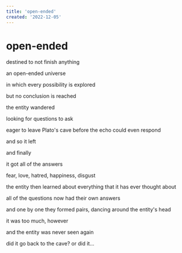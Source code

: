 ```yaml
---
title: 'open-ended'
created: '2022-12-05'
---
```


# open-ended

destined to not finish anything

an open-ended universe

in which every possibility is explored

but no conclusion is reached

the entity wandered

looking for questions to ask

eager to leave Plato's cave before the echo could even respond

and so it left

and finally

it got all of the answers

fear, love, hatred, happiness, disgust

the entity then learned about everything that it has ever thought about

all of the questions now had their own answers

and one by one they formed pairs, dancing around the entity's head

it was too much, however

and the entity was never seen again

did it go back to the cave? or did it...
